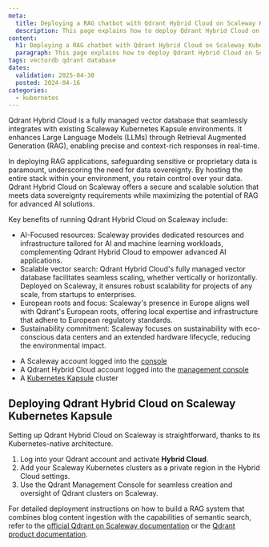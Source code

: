 ```yaml
---
meta:
  title: Deploying a RAG chatbot with Qdrant Hybrid Cloud on Scaleway Kubernetes Kapsule
  description: This page explains how to deploy Qdrant Hybrid Cloud on Scaleway Kubernetes Kapsule.
content:
  h1: Deploying a RAG chatbot with Qdrant Hybrid Cloud on Scaleway Kubernetes Kapsule
  paragraph: This page explains how to deploy Qdrant Hybrid Cloud on Scaleway Kubernetes Kapsule.
tags: vectordb qdrant database
dates:
  validation: 2025-04-30
  posted: 2024-04-16
categories:
  - kubernetes
---
```



Qdrant Hybrid Cloud is a fully managed vector database that seamlessly integrates with existing Scaleway Kubernetes Kapsule environments. It enhances Large Language Models (LLMs) through Retrieval Augmented Generation (RAG), enabling precise and context-rich responses in real-time.

In deploying RAG applications, safeguarding sensitive or proprietary data is paramount, underscoring the need for data sovereignty.
By hosting the entire stack within your environment, you retain control over your data.
Qdrant Hybrid Cloud on Scaleway offers a secure and scalable solution that meets data sovereignty requirements while maximizing the potential of RAG for advanced AI solutions.

Key benefits of running Qdrant Hybrid Cloud on Scaleway include:

- AI-Focused resources: Scaleway provides dedicated resources and infrastructure tailored for AI and machine learning workloads, complementing Qdrant Hybrid Cloud to empower advanced AI applications.
- Scalable vector search: Qdrant Hybrid Cloud's fully managed vector database facilitates seamless scaling, whether vertically or horizontally. Deployed on Scaleway, it ensures robust scalability for projects of any scale, from startups to enterprises.
- European roots and focus: Scaleway's presence in Europe aligns well with Qdrant's European roots, offering local expertise and infrastructure that adhere to European regulatory standards.
- Sustainability commitment: Scaleway focuses on sustainability with eco-conscious data centers and an extended hardware lifecycle, reducing the environmental impact.

<Requirements />

- A Scaleway account logged into the [console](https://console.scaleway.com)
- A Qdrant Hybrid Cloud account logged into the [management console](https://cloud.qdrant.io/)
- A [Kubernetes Kapsule](/kubernetes/quickstart/) cluster

## Deploying Qdrant Hybrid Cloud on Scaleway Kubernetes Kapsule

Setting up Qdrant Hybrid Cloud on Scaleway is straightforward, thanks to its Kubernetes-native architecture.

1. Log into your Qdrant account and activate **Hybrid Cloud**.
2. Add your Scaleway Kubernetes clusters as a private region in the Hybrid Cloud settings.
3. Use the Qdrant Management Console for seamless creation and oversight of Qdrant clusters on Scaleway.

For detailed deployment instructions on how to build a RAG system that combines blog content ingestion with the capabilities of semantic search, refer to the [official Qdrant on Scaleway documentation](https://qdrant.tech/documentation/examples/rag-chatbot-scaleway/) or the [Qdrant product documentation](https://qdrant.tech/documentation/).